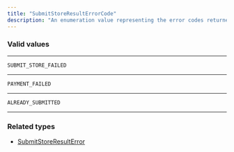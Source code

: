 ```yaml
---
title: "SubmitStoreResultErrorCode"
description: "An enumeration value representing the error codes returned if submit store fails."
---
```


### Valid values

---

`SUBMIT_STORE_FAILED`

---

`PAYMENT_FAILED`

---

`ALREADY_SUBMITTED`

---

### Related types

* [SubmitStoreResultError](/reference/submitstoreresulterror)